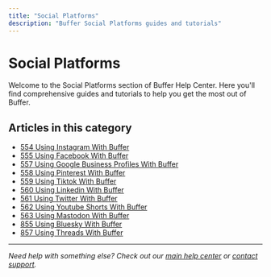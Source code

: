 ```yaml
---
title: "Social Platforms"
description: "Buffer Social Platforms guides and tutorials"
---
```


# Social Platforms

Welcome to the Social Platforms section of Buffer Help Center. Here you'll find comprehensive guides and tutorials to help you get the most out of Buffer.

## Articles in this category

- [554 Using Instagram With Buffer](554-using-instagram-with-buffer)
- [555 Using Facebook With Buffer](555-using-facebook-with-buffer)
- [557 Using Google Business Profiles With Buffer](557-using-google-business-profiles-with-buffer)
- [558 Using Pinterest With Buffer](558-using-pinterest-with-buffer)
- [559 Using Tiktok With Buffer](559-using-tiktok-with-buffer)
- [560 Using Linkedin With Buffer](560-using-linkedin-with-buffer)
- [561 Using Twitter With Buffer](561-using-twitter-with-buffer)
- [562 Using Youtube Shorts With Buffer](562-using-youtube-shorts-with-buffer)
- [563 Using Mastodon With Buffer](563-using-mastodon-with-buffer)
- [855 Using Bluesky With Buffer](855-using-bluesky-with-buffer)
- [857 Using Threads With Buffer](857-using-threads-with-buffer)

---

*Need help with something else? Check out our [main help center](/en/help-center) or [contact support](mailto:hello@buffer.com).*
